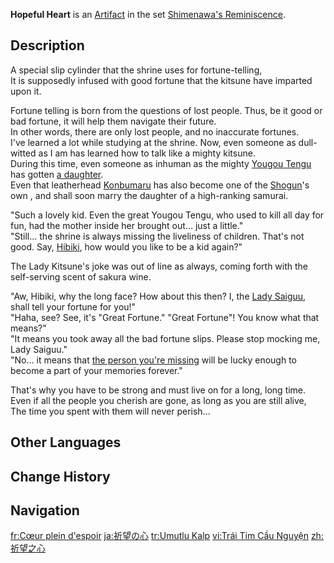 {{Artifact Infobox
|image = Item Hopeful Heart.png
|set   = Shimenawa's Reminiscence
|piece = Goblet of Eonothem
}}
{{Description|A special fortune-telling cylindrical object. The mechanism at the bottom allows one to easily remove all unwanted wish sticks.}}
'''Hopeful Heart''' is an [[Artifact]] in the set [[Shimenawa's Reminiscence]].

==Description==
A special slip cylinder that the shrine uses for fortune-telling,<br>It is supposedly infused with good fortune that the kitsune have imparted upon it.

Fortune telling is born from the questions of lost people. Thus, be it good or bad fortune, it will help them navigate their future.<br>In other words, there are only lost people, and no inaccurate fortunes.<br>I've learned a lot while studying at the shrine. Now, even someone as dull-witted as I am has learned how to talk like a mighty kitsune.<br>During this time, even someone as inhuman as the mighty [[Reizenbou|Yougou Tengu]] has gotten [[Teruyo|a daughter]].<br>Even that leatherhead [[Takamine the Mistsplitter|Konbumaru]] has also become one of the [[Ei|Shogun]]'s own {{w|Hatamoto}}, and shall soon marry the daughter of a high-ranking samurai.

"Such a lovely kid. Even the great Yougou Tengu, who used to kill all day for fun, had the mother inside her brought out... just a little."<br>"Still... the shrine is always missing the liveliness of children. That's not good. Say, [[Asase Hibiki|Hibiki]], how would you like to be a kid again?"

The Lady Kitsune's joke was out of line as always, coming forth with the self-serving scent of sakura wine.

"Aw, Hibiki, why the long face? How about this then? I, the [[Kitsune Saiguu|Lady Saiguu]], shall tell your fortune for you!"<br>"Haha, see? See, it's "Great Fortune." "Great Fortune"! You know what that means?"<br>"It means you took away all the bad fortune slips. Please stop mocking me, Lady Saiguu."<br>"No... it means that [[Takamine the Mistsplitter|the person you're missing]] will be lucky enough to become a part of your memories forever."

That's why you have to be strong and must live on for a long, long time.<br>Even if all the people you cherish are gone, as long as you are still alive,<br>The time you spent with them will never perish...

==Other Languages==
{{Other Languages
|en       = Hopeful Heart
|zhs      = 祈望之心
|zhs_rm   = Qíwàng zhī Xīn
|zht      = 祈望之心
|zht_rm   = Qíwàng zhī Xīn
|zh_tl    = Heart of Prayerful Hope
|ja       = 祈望の心
|ja_rm    = Kibou no Kokoro
|ja_tl    = Heart of Prayerful Hope
|ko       = 기도하는 마음
|ko_rm    = Gidohaneun Maeum
|ko_tl    = Praying Heart
|es       = Corazón de la Esperanza
|es_tl    = Heart of Hope
|fr       = Cœur plein d'espoir
|fr_tl    = Heart Full of Hope
|ru       = Полное надежд сердце
|ru_tl    = Heart Full of Hope
|th       = Hopeful Heart
|vi       = Trái Tim Cầu Nguyện
|vi_tl    = 
|de       = Herz voller Hoffnung
|de_tl    = Heart Full of Hope
|id       = Hopeful Heart
|pt       = Coração da Esperança
|pt_tl    = 
|tr       = Umutlu Kalp
|tr_tl    = Hopeful Heart
|it       = Cuore speranzoso
|it_tl    = Hopeful Heart
}}

==Change History==
{{Change History|2.0}}

==Navigation==
{{Artifact Set Navbox|Shimenawa's Reminiscence}}

[[fr:Cœur plein d'espoir]]
[[ja:祈望の心]]
[[tr:Umutlu Kalp]]
[[vi:Trái Tim Cầu Nguyện]]
[[zh:祈望之心]]